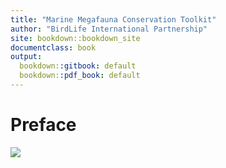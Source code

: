 ```yaml
---
title: "Marine Megafauna Conservation Toolkit"
author: "BirdLife International Partnership"
site: bookdown::bookdown_site
documentclass: book
output:
  bookdown::gitbook: default
  bookdown::pdf_book: default
---
```


<!-- This is an HTML comment - it will not display when you build the book -->
<!-- Remember, inside this RMarkdown document, text that is not written in code chunks is written in html language -->
<!-- If you need PDF output, uncomment bookdown::pdf_book above in YAML. You will need a LaTeX installation, e.g., https://yihui.name/tinytex/ -->

<!-- Depending on the default setting in the YAML header of RMarkdown doc,
you can remove numbering from headers by adding {-} at the end of a header-->
# Preface {-}


<!-- ![Gentoo Penguin, Cow Bay, Falkland Islands, Jono Handley](photos-for-book/Gentoo_CowBay_March13.JPG) -->
![](photos-for-book/Gentoo_CowBay_March13.JPG) 


<!-- Adding <br> will give a single line break -->
<br>




